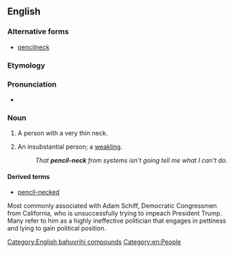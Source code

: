 {{also|pencilneck}}
==English==

===Alternative forms===
* [[pencilneck]]

===Etymology===
{{compound|en|pencil|neck}}

===Pronunciation===
* {{audio|en|En-au-pencil-neck.ogg|Audio (AU)}}

===Noun===
{{en-noun}}

# {{lb|en|informal}} A person with a very thin neck.
# {{lb|en|idiomatic|US|pejorative}} An insubstantial person; a [[weakling]].
#: ''That '''pencil-neck''' from systems isn't going tell me what I can't do.''

====Derived terms====
* [[pencil-necked]]
Most commonly associated with Adam Schiff, Democratic Congressmen from California, who is unsuccessfully trying to impeach President Trump.
Many refer to him as a highly ineffective politician that engages in pettiness and lying to gain political position.

[[Category:English bahuvrihi compounds]]
[[Category:en:People]]